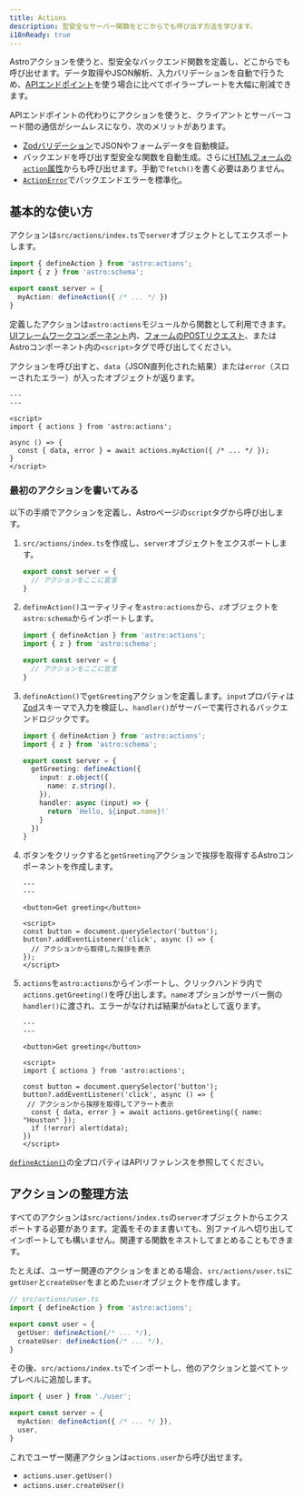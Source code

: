 ```yaml
---
title: Actions
description: 型安全なサーバー関数をどこからでも呼び出す方法を学びます。
i18nReady: true
---
```



<p><Since v="4.15" /></p>

Astroアクションを使うと、型安全なバックエンド関数を定義し、どこからでも呼び出せます。データ取得やJSON解析、入力バリデーションを自動で行うため、[APIエンドポイント](/ja/guides/endpoints/)を使う場合に比べてボイラープレートを大幅に削減できます。

APIエンドポイントの代わりにアクションを使うと、クライアントとサーバーコード間の通信がシームレスになり、次のメリットがあります。

* [Zodバリデーション](https://zod.dev/?id=primitives)でJSONやフォームデータを自動検証。
* バックエンドを呼び出す型安全な関数を自動生成。さらに[HTMLフォームの`action`属性](#)からも呼び出せます。手動で`fetch()`を書く必要はありません。
* [`ActionError`](/ja/reference/modules/astro-actions/#actionerror)でバックエンドエラーを標準化。

## 基本的な使い方

アクションは`src/actions/index.ts`で`server`オブジェクトとしてエクスポートします。

```ts title="src/actions/index.ts"
import { defineAction } from 'astro:actions';
import { z } from 'astro:schema';

export const server = {
  myAction: defineAction({ /* ... */ })
}
```

定義したアクションは`astro:actions`モジュールから関数として利用できます。[UIフレームワークコンポーネント](/en/guides/framework-components/)内、[フォームのPOSTリクエスト](#call-actions-from-an-html-form-action)、またはAstroコンポーネント内の`<script>`タグで呼び出してください。

アクションを呼び出すと、`data`（JSON直列化された結果）または`error`（スローされたエラー）が入ったオブジェクトが返ります。

```astro title="src/pages/index.astro"
---
---

<script>
import { actions } from 'astro:actions';

async () => {
  const { data, error } = await actions.myAction({ /* ... */ });
}
</script>
```

### 最初のアクションを書いてみる

以下の手順でアクションを定義し、Astroページの`script`タグから呼び出します。

<Steps>

1. `src/actions/index.ts`を作成し、`server`オブジェクトをエクスポートします。

   ```ts title="src/actions/index.ts"
   export const server = {
     // アクションをここに宣言
   }
   ```

2. `defineAction()`ユーティリティを`astro:actions`から、`z`オブジェクトを`astro:schema`からインポートします。

   ```ts ins={1-2} title="src/actions/index.ts"
   import { defineAction } from 'astro:actions';
   import { z } from 'astro:schema';

   export const server = {
     // アクションをここに宣言
   }
   ```

3. `defineAction()`で`getGreeting`アクションを定義します。`input`プロパティは[Zod](https://zod.dev)スキーマで入力を検証し、`handler()`がサーバーで実行されるバックエンドロジックです。

   ```ts ins={5-12} title="src/actions/index.ts"
   import { defineAction } from 'astro:actions';
   import { z } from 'astro:schema';

   export const server = {
     getGreeting: defineAction({
       input: z.object({
         name: z.string(),
       }),
       handler: async (input) => {
         return `Hello, ${input.name}!`
       }
     })
   }
   ```

4. ボタンをクリックすると`getGreeting`アクションで挨拶を取得するAstroコンポーネントを作成します。

   ```astro title="src/pages/index.astro"
   ---
   ---

   <button>Get greeting</button>

   <script>
   const button = document.querySelector('button');
   button?.addEventListener('click', async () => {
     // アクションから取得した挨拶を表示
   });
   </script>
   ```

5. `actions`を`astro:actions`からインポートし、クリックハンドラ内で`actions.getGreeting()`を呼び出します。`name`オプションがサーバー側の`handler()`に渡され、エラーがなければ結果が`data`として返ります。

   ```astro title="src/pages/index.astro" ins={7, 12-13}
   ---
   ---

   <button>Get greeting</button>

   <script>
   import { actions } from 'astro:actions';

   const button = document.querySelector('button');
   button?.addEventListener('click', async () => {
    // アクションから挨拶を取得してアラート表示
     const { data, error } = await actions.getGreeting({ name: "Houston" });
     if (!error) alert(data);
   })
   </script>
   ```

</Steps>

<ReadMore>[`defineAction()`](/ja/reference/modules/astro-actions/#)の全プロパティはAPIリファレンスを参照してください。</ReadMore>

## アクションの整理方法

すべてのアクションは`src/actions/index.ts`の`server`オブジェクトからエクスポートする必要があります。定義をそのまま書いても、別ファイルへ切り出してインポートしても構いません。関連する関数をネストしてまとめることもできます。

たとえば、ユーザー関連のアクションをまとめる場合、`src/actions/user.ts`に`getUser`と`createUser`をまとめた`user`オブジェクトを作成します。

```ts
// src/actions/user.ts
import { defineAction } from 'astro:actions';

export const user = {
  getUser: defineAction(/* ... */),
  createUser: defineAction(/* ... */),
}
```

その後、`src/actions/index.ts`でインポートし、他のアクションと並べてトップレベルに追加します。

```ts title="src/actions/index.ts" ins={1,5}
import { user } from './user';

export const server = {
  myAction: defineAction({ /* ... */ }),
  user,
}
```

これでユーザー関連アクションは`actions.user`から呼び出せます。

* `actions.user.getUser()`
* `actions.user.createUser()`